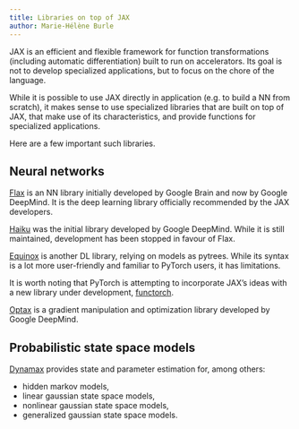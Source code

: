 ```yaml
---
title: Libraries on top of JAX
author: Marie-Hélène Burle
---
```


:::{.def}

JAX is an efficient and flexible framework for function transformations (including automatic differentiation) built to run on accelerators. Its goal is not to develop specialized applications, but to focus on the chore of the language.

While it is possible to use JAX directly in application (e.g. to build a NN from scratch), it makes sense to use specialized libraries that are built on top of JAX, that make use of its characteristics, and provide functions for specialized applications.

Here are a few important such libraries.

:::

## Neural networks

[Flax](https://github.com/google/flax) is an NN library initially developed by Google Brain and now by Google DeepMind. It is the deep learning library officially recommended by the JAX developers.

[Haiku](https://github.com/google-deepmind/dm-haiku) was the initial library developed by Google DeepMind. While it is still maintained, development has been stopped in favour of Flax.

[Equinox](https://github.com/patrick-kidger/equinox) is another DL library, relying on models as pytrees. While its syntax is a lot more user-friendly and familiar to PyTorch users, it has limitations.

:::{.note}

It is worth noting that PyTorch is attempting to incorporate JAX's ideas with a new library under development, [functorch](https://github.com/pytorch/functorch).

:::

[Optax](https://github.com/google-deepmind/optax) is a gradient manipulation and optimization library developed by Google DeepMind.

## Probabilistic state space models

[Dynamax](https://github.com/probml/dynamax) provides state and parameter estimation for, among others:

- hidden markov models,
- linear gaussian state space models,
- nonlinear gaussian state space models,
- generalized gaussian state space models.
